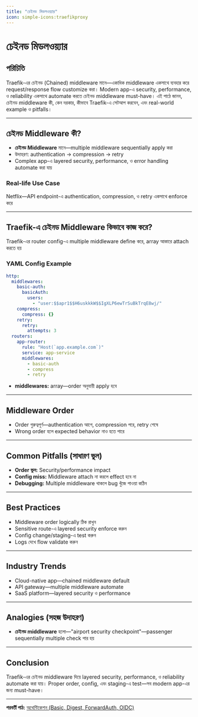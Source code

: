 ```yaml
---
title: "চেইনড মিডলওয়্যার"
icon: simple-icons:traefikproxy
---
```


# চেইনড মিডলওয়্যার

## পরিচিতি

Traefik-এর চেইনড (Chained) middleware মানে—একাধিক middleware একসাথে ব্যবহার করে request/response flow customize করা। Modern app-এ security, performance, ও reliability একসাথে automate করতে চেইনড middleware must-have। এই পাঠে জানব, চেইনড middleware কী, কেন দরকার, কীভাবে Traefik-এ সেটআপ করবেন, এবং real-world example ও pitfalls।

---

## চেইনড Middleware কী?

- **চেইনড Middleware** মানে—multiple middleware sequentially apply করা
- উদাহরণ: authentication → compression → retry
- Complex app-এ layered security, performance, ও error handling automate করা যায়

### Real-life Use Case
Netflix—API endpoint-এ authentication, compression, ও retry একসাথে enforce করে

---

## Traefik-এ চেইনড Middleware কিভাবে কাজ করে?

Traefik-এর router config-এ multiple middleware define করে, array আকারে attach করতে হয়

### YAML Config Example

```yaml
http:
  middlewares:
    basic-auth:
      basicAuth:
        users:
          - "user:$$apr1$$H6uskkkW$$IgXLP6ewTrSuBkTrqE8wj/"
    compress:
      compress: {}
    retry:
      retry:
        attempts: 3
  routers:
    app-router:
      rule: "Host(`app.example.com`)"
      service: app-service
      middlewares:
        - basic-auth
        - compress
        - retry
```

- **middlewares:** array—order অনুযায়ী apply হবে

---

## Middleware Order

- Order গুরুত্বপূর্ণ—authentication আগে, compression পরে, retry শেষে
- Wrong order হলে expected behavior নাও হতে পারে

---

## Common Pitfalls (সাধারণ ভুল)

- **Order ভুল:** Security/performance impact
- **Config miss:** Middleware attach না করলে effect হবে না
- **Debugging:** Multiple middleware থাকলে bug খুঁজে পাওয়া কঠিন

---

## Best Practices

- Middleware order logically ঠিক রাখুন
- Sensitive route-এ layered security enforce করুন
- Config change/staging-এ test করুন
- Logs দেখে flow validate করুন

---

## Industry Trends

- Cloud-native app—chained middleware default
- API gateway—multiple middleware automate
- SaaS platform—layered security ও performance

---

## Analogies (সহজ উদাহরণ)

- **চেইনড middleware** হলো—"airport security checkpoint"—passenger sequentially multiple check পার হয়

---

## Conclusion

Traefik-এর চেইনড middleware দিয়ে layered security, performance, ও reliability automate করা যায়। Proper order, config, এবং staging-এ test—সব modern app-এর জন্য must-have।

---

**পরবর্তী পাঠ:** [অথেন্টিকেশন (Basic, Digest, ForwardAuth, OIDC)](/traefik/authentication)
